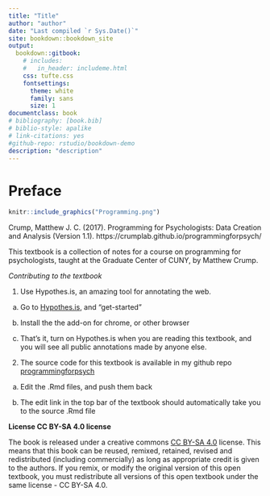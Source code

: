 ```yaml
--- 
title: "Title"
author: "author"
date: "Last compiled `r Sys.Date()`"
site: bookdown::bookdown_site
output: 
  bookdown::gitbook:
    # includes:
    #   in_header: includeme.html
    css: tufte.css
    fontsettings:
      theme: white
      family: sans
      size: 1
documentclass: book
# bibliography: [book.bib]
# biblio-style: apalike
# link-citations: yes
#github-repo: rstudio/bookdown-demo
description: "description"
---
```

<!-- 
to serve the book:
  bookdown::serve_book(dir = ".", output_dir = "_book", preview = TRUE, in_session = TRUE, quiet = TRUE)

to kill:
  servr::daemon_stop(1)
-->

# Preface {-}

```r
knitr::include_graphics("Programming.png")
```

Crump, Matthew J. C. (2017). Programming for Psychologists: Data Creation and Analysis (Version 1.1). https://crumplab.github.io/programmingforpsych/

This textbook is a collection of notes for a course on programming for psychologists, taught at the Graduate Center of CUNY, by Matthew Crump.

*Contributing to the textbook*


1. Use Hypothes.is, an amazing tool for annotating the web.
  
  a. Go to [Hypothes.is](https://web.hypothes.is/), and "get-started"
  
  b. Install the the add-on for chrome, or other browser
  
  c. That's it, turn on Hypothes.is when you are reading this textbook, and you will see all public annotations made by anyone else.
  
2. The source code for this textbook is available in my github repo [programmingforpsych](https://github.com/CrumpLab/programmingforpsych)
 
 a. Edit the .Rmd files, and push them back
  
  b. The edit link in the top bar of the textbook should automatically take you to the source .Rmd file

**License CC BY-SA 4.0 license**

The book is released under a creative commons [CC BY-SA 4.0](https://creativecommons.org/licenses/by-sa/4.0/) license. This means that this book can be reused, remixed, retained, revised and redistributed (including commercially) as long as appropriate credit is given to the authors. If you remix, or modify the original version of this open textbook, you must redistribute all versions of this open textbook under the same license - CC BY-SA 4.0.
